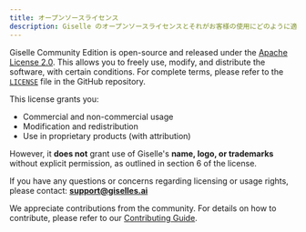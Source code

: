 ```yaml
---
title: オープンソースライセンス  
description: Giselle のオープンソースライセンスとそれがお客様の使用にどのように適用されるかを学びます  
---
```


Giselle Community Edition is open-source and released under the [Apache License 2.0](https://www.apache.org/licenses/LICENSE-2.0). This allows you to freely use, modify, and distribute the software, with certain conditions. For complete terms, please refer to the [`LICENSE`](https://github.com/giselles-ai/giselle/blob/main/LICENSE) file in the GitHub repository.

This license grants you:
- Commercial and non-commercial usage
- Modification and redistribution
- Use in proprietary products (with attribution)

However, it **does not** grant use of Giselle's **name, logo, or trademarks** without explicit permission, as outlined in section 6 of the license.

If you have any questions or concerns regarding licensing or usage rights, please contact: **support@giselles.ai**

We appreciate contributions from the community. For details on how to contribute, please refer to our [Contributing Guide](https://github.com/giselles-ai/giselle/blob/main/CONTRIBUTING.md).

